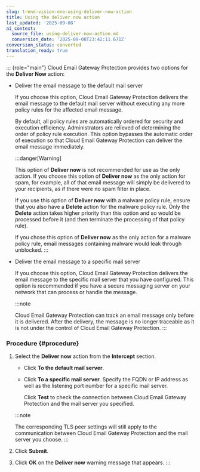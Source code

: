```yaml
---
slug: trend-vision-one-using-deliver-now-action
title: Using the deliver now action
last_updated: '2025-09-08'
ai_context:
  source_file: using-deliver-now-action.md
  conversion_date: '2025-09-08T23:42:11.671Z'
conversion_status: converted
translation_ready: true
---
```


::: {role="main"}
Cloud Email Gateway Protection provides two options for the **Deliver Now** action:

- Deliver the email message to the default mail server

  If you choose this option, Cloud Email Gateway Protection delivers the email message to the default mail server without executing any more policy rules for the affected email message.

  By default, all policy rules are automatically ordered for security and execution efficiency. Administrators are relieved of determining the order of policy rule execution. This option bypasses the automatic order of execution so that Cloud Email Gateway Protection can deliver the email message immediately.

  :::danger[Warning]

  This option of **Deliver now** is not recommended for use as the only action. If you choose this option of **Deliver now** as the only action for spam, for example, all of that email message will simply be delivered to your recipients, as if there were no spam filter in place.

  If you use this option of **Deliver now** with a malware policy rule, ensure that you also have a **Delete** action for the malware policy rule. Only the **Delete** action takes higher priority than this option and so would be processed before it (and then terminate the processing of that policy rule).

  If you chose this option of **Deliver now** as the only action for a malware policy rule, email messages containing malware would leak through unblocked.
  :::

- Deliver the email message to a specific mail server

  If you choose this option, Cloud Email Gateway Protection delivers the email message to the specific mail server that you have configured. This option is recommended if you have a secure messaging server on your network that can process or handle the message.

  :::note

  Cloud Email Gateway Protection can track an email message only before it is delivered. After the delivery, the message is no longer traceable as it is not under the control of Cloud Email Gateway Protection.
  :::

### Procedure {#procedure}

1.  Select the **Deliver now** action from the **Intercept** section.

    - Click **To the default mail server**.

    - Click **To a specific mail server**. Specify the FQDN or IP address as well as the listening port number for a specific mail server.

      Click **Test** to check the connection between Cloud Email Gateway Protection and the mail server you specified.

    :::note

    The corresponding TLS peer settings will still apply to the communication between Cloud Email Gateway Protection and the mail server you choose.
    :::

2.  Click **Submit**.

3.  Click **OK** on the **Deliver now** warning message that appears.
:::
